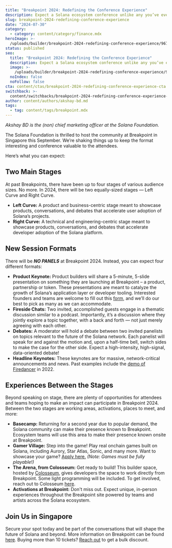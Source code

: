 ```yaml
---
title: "Breakpoint 2024: Redefining the Conference Experience"
description: Expect a Solana ecosystem conference unlike any you’ve ever seen before.
slug: breakpoint-2024-redefining-conference-experience
date: "2024-07-30"
category:
  - category: content/category/finance.mdx
heroImage: >-
  /uploads/builder/breakpoint-2024-redefining-conference-experience/9671d9159793491ebd3bd0e94a7e6369.jpg
status: published
seo:
  title: "Breakpoint 2024: Redefining the Conference Experience"
  description: Expect a Solana ecosystem conference unlike any you’ve ever seen before.
  image: >-
    /uploads/builder/breakpoint-2024-redefining-conference-experience/9671d9159793491ebd3bd0e94a7e6369.jpg
  noIndex: false
  noFollow: false
cta: content/ctas/breakpoint-2024-redefining-conference-experience-cta.mdx
switchback: >-
  content/switchbacks/breakpoint-2024-redefining-conference-experience-switchback.mdx
author: content/authors/akshay-bd.md
tags:
  - tag: content/tags/breakpoint.mdx
---
```


_Akshay BD is the (non) chief marketing officer at the Solana Foundation._

The Solana Foundation is thrilled to host the community at Breakpoint in Singapore this September. We’re shaking things up to keep the format interesting and conference valuable to the attendees.

Here’s what you can expect:

## Two Main Stages

At past Breakpoints, there have been up to four stages of various audience sizes. No more. In 2024, there will be two equally-sized stages — Left Curve and Right Curve.

- **Left Curve:** A product and business-centric stage meant to showcase products, conversations, and debates that accelerate user adoption of Solana’s projects.
- **Right Curve:** A technical and engineering-centric stage meant to showcase products, conversations, and debates that accelerate developer adoption of the Solana platform.

## New Session Formats

There will be **_NO PANELS_** at Breakpoint 2024. Instead, you can expect four different formats: 

- **Product Keynote:** Product builders will share a 5-minute, 5-slide presentation on something they are launching at Breakpoint – a product, partnership or token. These presentations are meant to catalyze the growth of Solana’s application layer or developer tooling. Interested founders and teams are welcome to fill out this [form](https://solanafoundation.typeform.com/announcements), and we’ll do our best to pick as many as we can accommodate. 
- **Fireside Chats:** Two invited, accomplished guests engage in a thematic discussion similar to a podcast. Importantly, it’s a discussion where they jointly explore a topic together, with a back and forth — not just merely agreeing with each other.
- **Debates:** A moderator will hold a debate between two invited panelists on topics relevant to the future of the Solana network. Each panelist will speak for and against the motion and, upon a half-time bell, switch sides to make the case for the other side. Expect a high-intensity, high-signal, data-oriented debate!
- **Headline Keynotes:** These keynotes are for massive, network-critical announcements and news. Past examples include the [demo of Firedancer](https://youtu.be/Dh6Yn2Odyr4?si=zbRQf1SqMXvSSLFb) in 2022.

## Experiences Between the Stages

Beyond speaking on stage, there are plenty of opportunities for attendees and teams hoping to make an impact can participate in Breakpoint 2024. Between the two stages are working areas, activations, places to meet, and more:

- **Basecamp:** Returning for a second year due to popular demand, the Solana community can make their presence known to Breakpoint. Ecosystem teams will use this area to make their presence known onsite at Breakpoint.
- **Gamer Village:** Step into the game! Play real onchain games built on Solana, including Aurory, Star Atlas, Sonic, and many more. Want to showcase your game? [Apply here.](mailto:games@solana.com) _(Note: Games must be fully playable!)_
- **The Arena, from Colosseum:** Get ready to build! This builder space, hosted by [Colosseum](https://www.colosseum.org/), gives developers the space to work directly from Breakpoint. Some light programming will be included. To get involved, reach out to Colosseum [here](mailto:matty@colosseum.org).
- **Activations at Breakpoint:** Don't miss out. Expect unique, in-person experiences throughout the Breakpoint site powered by teams and artists across the Solana ecosystem.

## Join Us in Singapore

Secure your spot today and be part of the conversations that will shape the future of Solana and beyond. More information on Breakpoint can be found [here](https://solana.com/breakpoint). Buying more than 10 tickets? [Reach out](mailto:breakpoint@solana.org) to get a bulk discount.
